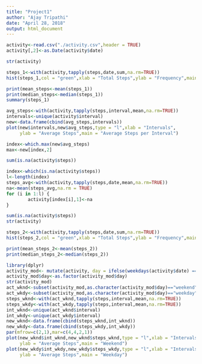 ---
title: "Project1"
author: "Ajay Tripathi"
date: "April 28, 2018"
output: html_document
---
```{r pa1, echo=TRUE}
activity<-read.csv("./activity.csv",header = TRUE)
activity[,2]<-as.Date(activity$date)
```
```{r pa2, echo=TRUE}
str(activity)
```
```{r pa3, echo=TRUE}
steps_1<-with(activity,tapply(steps,date,sum,na.rm=TRUE))
hist(steps_1,col = "green",xlab = "Total Steps",ylab = "Frequency",main = "Total Number of Steps per Day")
```
```{r pa4, echo=TRUE}
print(mean_steps<-mean(steps_1))
print(median_steps<-median(steps_1))
summary(steps_1)
```
```{r=pa5, echo=TRUE}
avg_steps<-with(activity,tapply(steps,interval,mean,na.rm=TRUE))
intervals<-unique(activity$interval)
new<-data.frame(cbind(avg_steps,intervals))
plot(new$intervals,new$avg_steps,type = "l",xlab = "Intervals",
     ylab = "Average Steps",main = "Average Steps per Interval")
```
```{r=pa6,echo=TRUE}
index<-which.max(new$avg_steps)
max<-new[index,2]
```
```{r=pa7, echo=TRUE}
sum(is.na(activity$steps))
```
```{r=pa8,echo=TRUE}
index<-which(is.na(activity$steps))
l<-length(index)
steps_avg<-with(activity,tapply(steps,date,mean,na.rm=TRUE))
na<-mean(steps_avg,na.rm = TRUE)
for (i in 1:l) {
        activity[index[i],1]<-na
}
```
```{r=pa9,echo=TRUE}
sum(is.na(activity$steps))
str(activity)
```
```{r=pa10, echo=TRUE}
steps_2<-with(activity,tapply(steps,date,sum,na.rm=TRUE))
hist(steps_2,col = "green",xlab = "Total Steps",ylab = "Frequency",main = "Total Number of Steps per Day")
```
```{r=pa11,echo=TRUE}
print(mean_steps_2<-mean(steps_2))
print(median_steps_2<-median(steps_2))
```
```{r=pa12, echo=TRUE}
library(dplyr)
activity_mod<- mutate(activity, day = ifelse(weekdays(activity$date) == "Saturday" | weekdays(activity$date) == "Sunday", "weekend", "weekday"))
activity_mod$day<-as.factor(activity_mod$day)
str(activity_mod)
act_wknd<-subset(activity_mod,as.character(activity_mod$day)=="weekend")
act_wkdy<-subset(activity_mod,as.character(activity_mod$day)=="weekday")
steps_wknd<-with(act_wknd,tapply(steps,interval,mean,na.rm=TRUE))
steps_wkdy<-with(act_wkdy,tapply(steps,interval,mean,na.rm=TRUE))
int_wknd<-unique(act_wknd$interval)
int_wkdy<-unique(act_wkdy$interval)
new_wknd<-data.frame(cbind(steps_wknd,int_wknd))
new_wkdy<-data.frame(cbind(steps_wkdy,int_wkdy))
par(mfrow=c(2,1),mar=c(4,4,2,1))
plot(new_wknd$int_wknd,new_wknd$steps_wknd,type = "l",xlab = "Intervals",
     ylab = "Average Steps",main = "Weekend")
plot(new_wkdy$int_wkdy,new_wkdy$steps_wkdy,type = "l",xlab = "Intervals",
     ylab = "Average Steps",main = "Weekday")
```
